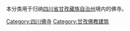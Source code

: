 本分类用于归纳[[四川省|四川省]][[甘孜藏族自治州|甘孜藏族自治州]]境内的佛寺。

[[Category:四川佛寺|Category:四川佛寺]]
[[Category:甘孜佛教建筑|Category:甘孜佛教建筑]]
